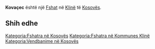 {{Fshat në Kosovës
 | Emri                = Kovaçec
| sqi_D_name = Kovaçec
| sqi_D_FULL_NAME_RO = Kovaçec
| sqi_D_FULL_NAME_ND_RO = Kovacec
| sqi_D_SORT_NAME_RG = KOVACEC
| sqi_D_FULL_NAME_RG = Kovaçec
| sqi_D_FULL_NAME_ND_RG = Kovacec
| sqi_V_name = Kovaçecë
| sqi_V_FULL_NAME_RO = Kovaçecë Kovaçevë
| sqi_V_FULL_NAME_ND_RO = Kovacece Kovaceve
| sqi_V_SORT_NAME_RG = KOVACECE KOVACEVE
| sqi_V_FULL_NAME_RG = Kovaçecë Kovaçevë
| sqi_V_FULL_NAME_ND_RG = Kovacece Kovaceve
| srp_N_name = Kovačevac
| srp_N_FULL_NAME_RO = Kovačevac
| srp_N_FULL_NAME_ND_RO = Kovacevac
| srp_N_SORT_NAME_RG = KOVACEVAC
| srp_N_FULL_NAME_RG = Kovačevac
| srp_N_FULL_NAME_ND_RG = Kovacevac
| srp_NS_name = Ковачевац
| srp_NS_FULL_NAME_RO = Ковачевац
| srp_NS_FULL_NAME_ND_RO = Ковачевац
| srp_NS_SORT_NAME_RG = КОВАЧЕВАЦ
| srp_NS_FULL_NAME_RG = Ковачевац
| srp_NS_FULL_NAME_ND_RG = Ковачевац

 | Emri (Rasa dhanore) = 
 | Figura              = 
 | Shteti              = Kosovo
 | Komuna              = Klinë
 | Kodi postar         = 
 | Sipërfaqja          = 

 | Popullsia           = 

 | Regj. i popullsisë  = 
 | Dend. e popullsisë  = 
 | Faqja zyrtare       = 
 <!--- Koordinatat ----> 
 | Gjerësia            = 42.241944
 | Gjatësia            = 21.232778
 | Lartësia            = 
}}
'''Kovaçec''' është një [[Fshat]] në [[Klinë]] të [[Kosovës]].

<!-- == Gjeografia == -->
<!-- == Historia == -->
<!-- == Demografia == -->
== Shih edhe ==
{{Komuna Klinë}}
{{Kosovo-Administrata-Cung}}

[[Kategoria:Fshatra në Kosovës]]
[[Kategoria:Fshatra në Kommunes Klinë]]
[[Kategoria:Vendbanime në Kosovës]]